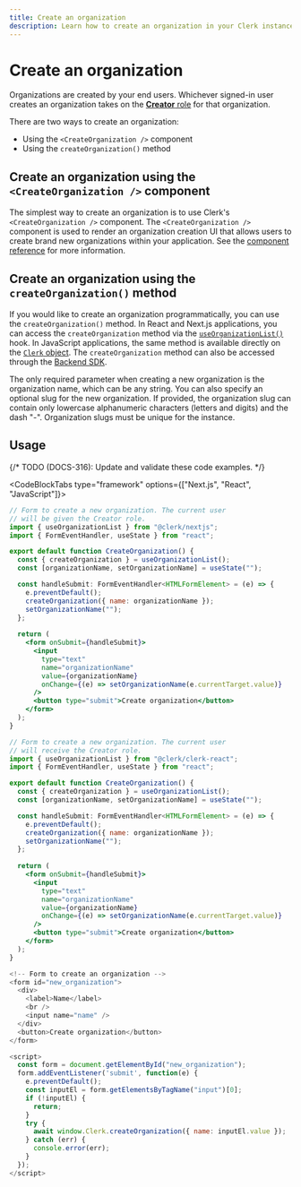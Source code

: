 ```yaml
---
title: Create an organization
description: Learn how to create an organization in your Clerk instance.
---
```


# Create an organization

Organizations are created by your end users. Whichever signed-in user creates an organization takes on the [**Creator** role](/docs/organizations/roles-permissions#the-creator-role) for that organization.

There are two ways to create an organization:
- Using the `<CreateOrganization />` component
- Using the `createOrganization()` method

## Create an organization using the `<CreateOrganization />` component

The simplest way to create an organization is to use Clerk's `<CreateOrganization />` component. The `<CreateOrganization />` component is used to render an organization creation UI that allows users to create brand new organizations within your application. See the [component reference](/docs/components/organization/create-organization) for more information.

## Create an organization using the `createOrganization()` method

If you would like to create an organization programmatically, you can use the `createOrganization()` method. In React and Next.js applications, you can access the `createOrganization` method via the [`useOrganizationList()`](/docs/references/react/use-organization-list) hook. In JavaScript applications, the same method is available directly on the [`Clerk` object](/docs/references/javascript/clerk/organization-methods#create-organization). The `createOrganization` method can also be accessed through the [Backend SDK](/docs/references/backend/organization/create-organization).

The only required parameter when creating a new organization is the organization name, which can be any string. You can also specify an optional slug for the new organization. If provided, the organization slug can contain only lowercase alphanumeric characters (letters and digits) and the dash "-". Organization slugs must be unique for the instance.

## Usage

{/* TODO (DOCS-316): Update and validate these code examples. */}

<CodeBlockTabs type="framework" options={["Next.js", "React", "JavaScript"]}>
```jsx 
// Form to create a new organization. The current user
// will be given the Creator role.
import { useOrganizationList } from "@clerk/nextjs";
import { FormEventHandler, useState } from "react";

export default function CreateOrganization() {
  const { createOrganization } = useOrganizationList();
  const [organizationName, setOrganizationName] = useState("");

  const handleSubmit: FormEventHandler<HTMLFormElement> = (e) => {
    e.preventDefault();
    createOrganization({ name: organizationName });
    setOrganizationName("");
  };
  
  return (
    <form onSubmit={handleSubmit}>
      <input
        type="text"
        name="organizationName"
        value={organizationName}
        onChange={(e) => setOrganizationName(e.currentTarget.value)}
      />
      <button type="submit">Create organization</button>
    </form>
  );
}
```

```jsx
// Form to create a new organization. The current user
// will receive the Creator role.
import { useOrganizationList } from "@clerk/clerk-react";
import { FormEventHandler, useState } from "react";

export default function CreateOrganization() {
  const { createOrganization } = useOrganizationList();
  const [organizationName, setOrganizationName] = useState("");

  const handleSubmit: FormEventHandler<HTMLFormElement> = (e) => {
    e.preventDefault();
    createOrganization({ name: organizationName });
    setOrganizationName("");
  };
  
  return (
    <form onSubmit={handleSubmit}>
      <input
        type="text"
        name="organizationName"
        value={organizationName}
        onChange={(e) => setOrganizationName(e.currentTarget.value)}
      />
      <button type="submit">Create organization</button>
    </form>
  );
}
```

```js
<!-- Form to create an organization -->
<form id="new_organization">
  <div>
    <label>Name</label>
    <br />
    <input name="name" />
  </div>
  <button>Create organization</button>
</form>

<script>
  const form = document.getElementById("new_organization");
  form.addEventListener('submit', function(e) {
    e.preventDefault();
    const inputEl = form.getElementsByTagName("input")[0];
    if (!inputEl) {
      return;
    }
    try {
      await window.Clerk.createOrganization({ name: inputEl.value });
    } catch (err) {
      console.error(err);
    }
  });
</script>

```
</CodeBlockTabs>